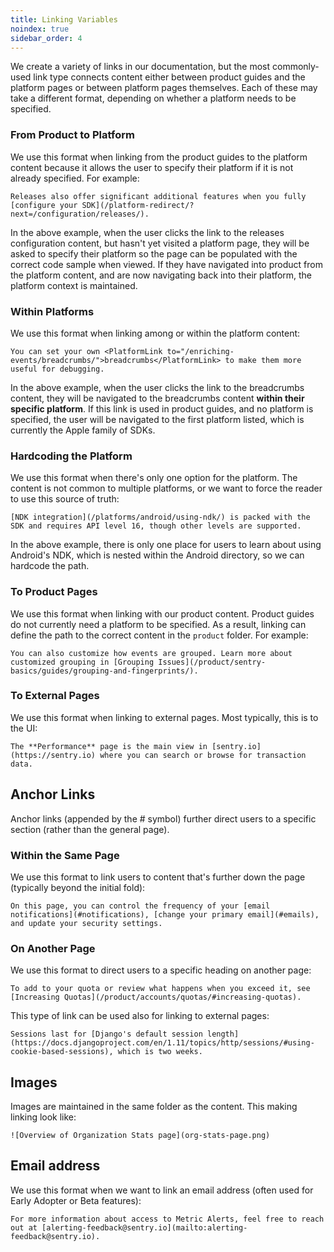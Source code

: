 ```yaml
---
title: Linking Variables
noindex: true
sidebar_order: 4
---
```


We create a variety of links in our documentation, but the most commonly-used link type connects content either between product guides and the platform pages or between platform pages themselves. Each of these may take a different format, depending on whether a platform needs to be specified.

### From Product to Platform

We use this format when linking from the product guides to the platform content because it allows the user to specify their platform if it is not already specified. For example:


`Releases also offer significant additional features when you fully [configure your SDK](/platform-redirect/?next=/configuration/releases/).`


In the above example, when the user clicks the link to the releases configuration content, but hasn't yet visited a platform page, they will be asked to specify their platform so the page can be populated with the correct code sample when viewed. If they have navigated into product from the platform content, and are now navigating back into their platform, the platform context is maintained.

### Within Platforms

We use this format when linking among or within the platform content:

`You can set your own <PlatformLink to="/enriching-events/breadcrumbs/">breadcrumbs</PlatformLink> to make them more useful for debugging.`

In the above example, when the user clicks the link to the breadcrumbs content, they will be navigated to the breadcrumbs content **within their specific platform**. If this link is used in product guides, and no platform is specified, the user will be navigated to the first platform listed, which is currently the Apple family of SDKs.

### Hardcoding the Platform

We use this format when there's only one option for the platform. The content is not common to multiple platforms, or we want to force the reader to use this source of truth:

`[NDK integration](/platforms/android/using-ndk/) is packed with the SDK and requires API level 16, though other levels are supported.`

In the above example, there is only one place for users to learn about using Android's NDK, which is nested within the Android directory, so we can hardcode the path.

### To Product Pages

We use this format when linking with our product content. Product guides do not currently need a platform to be specified. As a result, linking can define the path to the correct content in the `product` folder. For example:

`You can also customize how events are grouped. Learn more about customized grouping in [Grouping Issues](/product/sentry-basics/guides/grouping-and-fingerprints/).`


### To External Pages

We use this format when linking to external pages. Most typically, this is to the UI:

`The **Performance** page is the main view in [sentry.io](https://sentry.io) where you can search or browse for transaction data.`

## Anchor Links

Anchor links (appended by the # symbol) further direct users to a specific section (rather than the general page).

### Within the Same Page

We use this format to link users to content that's further down the page (typically beyond the initial fold):

`On this page, you can control the frequency of your [email notifications](#notifications), [change your primary email](#emails), and update your security settings.`

### On Another Page

We use this format to direct users to a specific heading on another page:

`To add to your quota or review what happens when you exceed it, see [Increasing Quotas](/product/accounts/quotas/#increasing-quotas).`

This type of link can be used also for linking to external pages:

`Sessions last for [Django's default session length](https://docs.djangoproject.com/en/1.11/topics/http/sessions/#using-cookie-based-sessions), which is two weeks.`

## Images

Images are maintained in the same folder as the content. This making linking look like:

`![Overview of Organization Stats page](org-stats-page.png)`

## Email address

We use this format when we want to link an email address (often used for Early Adopter or Beta features):

`For more information about access to Metric Alerts, feel free to
reach out at [alerting-feedback@sentry.io](mailto:alerting-feedback@sentry.io).`
